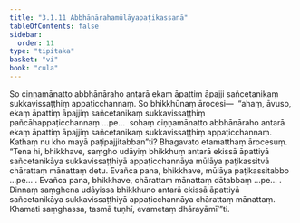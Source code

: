 ```yaml
---
title: "3.1.11 Abbhānārahamūlāyapaṭikassanā"
tableOfContents: false
sidebar:
  order: 11
type: "tipitaka"
basket: "vi"
book: "cula"
---
```



<DynamicBreadcrumb />

<Division number="118" book="cula" e="ch" v="4" p="119">

<Paragraph number="562" book="cula">
So ciṇṇamānatto abbhānāraho antarā ekaṃ āpattiṃ āpajji sañcetanikaṃ sukkavissaṭṭhiṃ appaṭicchannaṃ. So bhikkhūnaṃ ārocesi—  “ahaṃ, āvuso, ekaṃ āpattiṃ āpajjiṃ sañcetanikaṃ sukkavissaṭṭhiṃ pañcāhappaṭicchannaṃ …pe…  sohaṃ ciṇṇamānatto abbhānāraho antarā ekaṃ āpattiṃ āpajjiṃ sañcetanikaṃ sukkavissaṭṭhiṃ appaṭicchannaṃ. Kathaṃ nu kho mayā paṭipajjitabban”ti? Bhagavato etamatthaṃ ārocesuṃ. “Tena hi, bhikkhave, saṃgho udāyiṃ bhikkhuṃ antarā ekissā āpattiyā sañcetanikāya sukkavissaṭṭhiyā appaṭicchannāya mūlāya paṭikassitvā chārattaṃ mānattaṃ detu. Evañca pana, bhikkhave, mūlāya paṭikassitabbo …pe… .
</Paragraph>

<Paragraph number="563" book="cula">
Evañca pana, bhikkhave, chārattaṃ mānattaṃ dātabbaṃ …pe… .
</Paragraph>

<Paragraph number="564" book="cula">
Dinnaṃ saṃghena udāyissa bhikkhuno antarā ekissā āpattiyā sañcetanikāya sukkavissaṭṭhiyā appaṭicchannāya chārattaṃ mānattaṃ. Khamati saṃghassa, tasmā tuṇhī, evametaṃ dhārayāmī’”ti.
</Paragraph>
</Division>